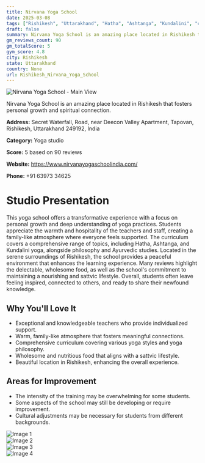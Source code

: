 ```yaml
---
title: Nirvana Yoga School
date: 2025-03-08
tags: ["Rishikesh", "Uttarakhand", "Hatha", "Ashtanga", "Kundalini", "community", "supportive atmosphere", "Rishikesh"]  
draft: false
summary: Nirvana Yoga School is an amazing place located in Rishikesh that fosters personal growth and spiritual connection.
gm_reviews_count: 90
gm_totalScore: 5
gym_score: 4.8
city: Rishikesh
state: Uttarakhand
country: None
url: Rishikesh_Nirvana_Yoga_School
---
```


<div className="aspect-[16/9] relative my-8">
  <img 
    src="https://lh5.googleusercontent.com/p/AF1QipNXjfqKX1jWcFlgzpsqr81qI0f04EcDwHFnvWFP=w1920-h1080-k-no"
    alt="Nirvana Yoga School - Main View"
    className="object-cover absolute inset-0 w-full h-full rounded-lg"
  />
</div>

Nirvana Yoga School is an amazing place located in Rishikesh that fosters personal growth and spiritual connection.

**Address:** Secret Waterfall, Road, near Deecon Valley Apartment, Tapovan, Rishikesh, Uttarakhand 249192, India

**Category:** Yoga studio

**Score:** 5 based on 90 reviews

**Website:** https://www.nirvanayogaschoolindia.com/

**Phone:** +91 63973 34625

# Studio Presentation

This yoga school offers a transformative experience with a focus on personal growth and deep understanding of yoga practices. Students appreciate the warmth and hospitality of the teachers and staff, creating a family-like atmosphere where everyone feels supported. The curriculum covers a comprehensive range of topics, including Hatha, Ashtanga, and Kundalini yoga, alongside philosophy and Ayurvedic studies. Located in the serene surroundings of Rishikesh, the school provides a peaceful environment that enhances the learning experience. Many reviews highlight the delectable, wholesome food, as well as the school's commitment to maintaining a nourishing and sattvic lifestyle. Overall, students often leave feeling inspired, connected to others, and ready to share their newfound knowledge.

## Why You'll Love It

- Exceptional and knowledgeable teachers who provide individualized support.
- Warm, family-like atmosphere that fosters meaningful connections.
- Comprehensive curriculum covering various yoga styles and yoga philosophy.
- Wholesome and nutritious food that aligns with a sattvic lifestyle.
- Beautiful location in Rishikesh, enhancing the overall experience.

## Areas for Improvement

- The intensity of the training may be overwhelming for some students.
- Some aspects of the school may still be developing or require improvement.
- Cultural adjustments may be necessary for students from different backgrounds.

<div className="grid grid-cols-1 xl:grid-cols-2 gap-4 my-8">
<div className="aspect-[4/3] relative"><img src="https://lh5.googleusercontent.com/p/AF1QipO2gCl27iKA1POEcW_uA6mIV00Du33WM5ifVPFD=w1920-h1080-k-no" alt="Image 1" className="object-cover absolute inset-0 w-full h-full rounded-lg" /></div>
<div className="aspect-[4/3] relative"><img src="https://lh5.googleusercontent.com/p/AF1QipPKozMWTbYjWxqW8BbbAdHGlEbc5D2q5MgsZf6z=w1920-h1080-k-no" alt="Image 2" className="object-cover absolute inset-0 w-full h-full rounded-lg" /></div>
<div className="aspect-[4/3] relative"><img src="https://lh5.googleusercontent.com/p/AF1QipPjVQE_SFm8PO7hiPeGUc76-7THxALDuqnAjhTs=w1920-h1080-k-no" alt="Image 3" className="object-cover absolute inset-0 w-full h-full rounded-lg" /></div>
<div className="aspect-[4/3] relative"><img src="https://lh5.googleusercontent.com/p/AF1QipMccB-sHQC7p9HgVivjjaKcyZOgkyqZugatnYk4=w1920-h1080-k-no" alt="Image 4" className="object-cover absolute inset-0 w-full h-full rounded-lg" /></div>
</div>